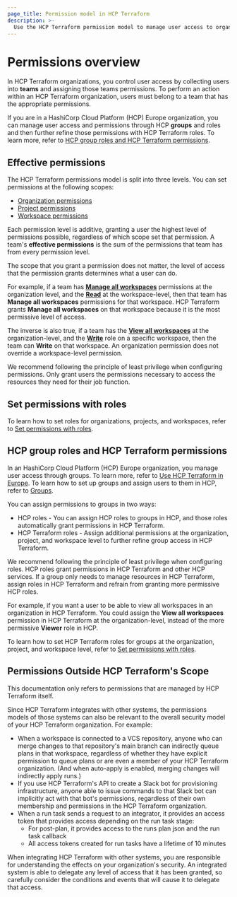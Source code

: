 ```yaml
---
page_title: Permission model in HCP Terraform
description: >-
  Use the HCP Terraform permission model to manage user access to organizations, projects, and workspaces.
---
```


# Permissions overview

In HCP Terraform organizations, you control user access by collecting users into **teams** and assigning those teams permissions. To perform an action within an HCP Terraform organization, users must belong to a team that has the appropriate permissions.

<!-- BEGIN: TFC:only name:hcp-eu -->

If you are in a HashiCorp Cloud Platform (HCP) Europe organization, you can manage user access and permissions through HCP **groups** and roles and then further refine those permissions with HCP Terraform roles. To learn more, refer to [HCP group roles and HCP Terraform permissions](#hcp-group-roles-and-hcp-terraform-permissions).

<!-- END: TFC:only name:hcp-eu -->

## Effective permissions

The HCP Terraform permissions model is split into three levels. You can set permissions at the following scopes:
- [Organization permissions](/terraform/cloud-docs/users-teams-organizations/permissions/organization)
- [Project permissions](/terraform/cloud-docs/users-teams-organizations/permissions/project)
- [Workspace permissions](/terraform/cloud-docs/users-teams-organizations/permissions/workspace)

Each permission level is additive, granting a user the highest level of permissions possible, regardless of which scope set that permission. A team's **effective permissions** is the sum of the permissions that team has from every permission level.

The scope that you grant a permission does not matter, the level of access that the permission grants determines what a user can do.

For example, if a team has [**Manage all workspaces**](/terraform/cloud-docs/users-teams-organizations/permissions/organization#manage-all-workspaces) permissions at the organization level, and the [**Read**](/terraform/cloud-docs/users-teams-organizations/permissions/workspace#read-role) at the workspace-level, then that team has **Manage all workspaces** permissions for that workspace. HCP Terraform grants **Manage all workspaces** on that workspace because it is the most permissive level of access.

The inverse is also true, if a team has the [**View all workspaces**](/terraform/cloud-docs/users-teams-organizations/permissions/organization#view-all-workspaces) at the organization-level, and the [**Write**](/terraform/cloud-docs/users-teams-organizations/permissions/workspace#write-role) role on a specific workspace, then the team can **Write** on that workspace. An organization permission does not override a workspace-level permission.

We recommend following the principle of least privilege when configuring permissions. Only grant users the permissions necessary to access the resources they need for their job function.

<!-- BEGIN: TFC:only name:hcp-eu -->

## Set permissions with roles

To learn how to set roles for organizations, projects, and workspaces, refer to [Set permissions with roles](/terraform/cloud-docs/users-teams-organizations/permissions/set-roles).

## HCP group roles and HCP Terraform permissions

In an HashiCorp Cloud Platform (HCP) Europe organization, you manage user access through groups. To learn more, refer to [Use HCP Terraform in Europe](/terraform/cloud-docs/europe). To learn how to set up groups and assign users to them in HCP, refer to [Groups](/hcp/docs/hcp/iam/groups).

You can assign permissions to groups in two ways:

- HCP roles - You can assign HCP roles to groups in HCP, and those roles automatically grant permissions in HCP Terraform.
- HCP Terraform roles - Assign additional permissions at the organization, project, and workspace level to further refine group access in HCP Terraform.

We recommend following the principle of least privilege when configuring roles. HCP roles grant permissions in HCP Terraform and other HCP services. If a group only needs to manage resources in HCP Terraform, assign roles in HCP Terraform and refrain from granting more permissive HCP roles.

For example, if you want a user to be able to view all workspaces in an organization in HCP Terraform. You could assign the **View all workspaces** permission in HCP Terraform at the organization-level, instead of the more permissive **Viewer** role in HCP.

To learn how to set HCP Terraform roles for groups at the organization, project, and workspace level, refer to [Set permissions with roles](/terraform/cloud-docs/users-teams-organizations/permissions/set-roles).

<!-- END: TFC:only name:hcp-eu -->

## Permissions Outside HCP Terraform's Scope

This documentation only refers to permissions that are managed by HCP Terraform itself.

Since HCP Terraform integrates with other systems, the permissions models of those systems can also be relevant to the overall security model of your HCP Terraform organization. For example:

- When a workspace is connected to a VCS repository, anyone who can merge changes to that repository's main branch can indirectly queue plans in that workspace, regardless of whether they have explicit permission to queue plans or are even a member of your HCP Terraform organization. (And when auto-apply is enabled, merging changes will indirectly apply runs.)
- If you use HCP Terraform's API to create a Slack bot for provisioning infrastructure, anyone able to issue commands to that Slack bot can implicitly act with that bot's permissions, regardless of their own membership and permissions in the HCP Terraform organization.
- When a run task sends a request to an integrator, it provides an access token that provides access depending on the run task stage:
  - For post-plan, it provides access to the runs plan json and the run task callback
  - All access tokens created for run tasks have a lifetime of 10 minutes

When integrating HCP Terraform with other systems, you are responsible for understanding the effects on your organization's security. An integrated system is able to delegate any level of access that it has been granted, so carefully consider the conditions and events that will cause it to delegate that access.

